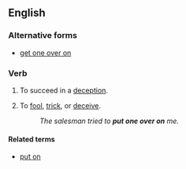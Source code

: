 ==English==

===Alternative forms===
* [[get one over on]]

===Verb===
{{en-verb|head=[[to]] [[put]] [[one]] [[over]] [[(]][[on]][[)]]|puts one over|putting one over|put one over}}

# {{idiomatic}} To succeed in a [[deception]].
# {{idiomatic|with ''on''}} To [[fool]], [[trick]], or [[deceive]].
#: ''The salesman tried to '''put one over on''' me.''

====Related terms====
* [[put on]]